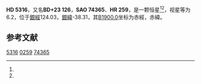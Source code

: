 {{Starbox begin
| name = HD 5316
}}
{{Starbox observe
| epoch = [[J2000.0|J2000.0]]
| constell = {{星座名待查}}<ref name=SIMBAD>{{cite web
 | url=http://simbad.u-strasbg.fr/simbad/sim-id?Ident=HR+259
 | title=Pulsating variable Star
 | publisher=Centre de Données astronomiques de Strasbourg
 | work=SIMBAD
 | accessdate=2012-07-13
 | archive-date=2016-03-17
 | archive-url=https://web.archive.org/web/20160317201302/http://simbad.u-strasbg.fr/simbad/sim-id?Ident=HR+259
 | dead-url=no
 }}</ref><ref name=DATA>{{cite web
 | url=http://vizier.u-strasbg.fr/viz-bin/VizieR-5?-out.add=.&-source=5050&-corr=PK=HR&-out.max=9999&HR=259
 | title=VizieR Detailed Page
 | accessdate=2012-07-13
 | archive-date=2016-03-05
 | archive-url=https://web.archive.org/web/20160305055212/http://vizier.u-strasbg.fr/viz-bin/VizieR-5?-out.add=.&-source=5050&-corr=PK=HR&-out.max=9999&HR=259
 | dead-url=no
 }}</ref>
| 星官 = 
| ra = {{RA|0|55|14.7}}<ref name=SIMBAD /><ref name=DATA />
| dec = {{DEC|+24|33|25}}<ref name=SIMBAD /><ref name=DATA />
| appmag_v = 6.2<ref name=SIMBAD /><ref name=DATA />
}}
{{Starbox character
| class = M4IIIab<ref name=SIMBAD /><ref name=DATA />
| b-v = 1.62<ref name=SIMBAD /><ref name=DATA />
| u-b = 1.75<ref name=SIMBAD /><ref name=DATA />
| r-i = <ref name=SIMBAD /><ref name=DATA />
| variable = 
}}
{{Starbox astrometry
| radial_v = 1.75
| prop_mo_ra = -10
| parallax = 
| p_error = 
}}
{{Starbox catalog
| names =BD+23 126，[[SAO星表|SAO]] 74365，[[HD星表|HD]] 5316，[[HR星表|HR]] 259}}
{{Starbox reference |Simbad=HR+259}}
{{Starbox end}}

'''HD 5316'''，又名'''BD+23 126'''，'''SAO 74365'''、'''HR 259'''，是一颗恒星<ref name=SIMBAD /><ref name=DATA />，视星等为6.2，位于[[銀道座標系|銀經]]124.03，[[銀道座標系|銀緯]]-38.31，其[[B1900.0|B1900.0]]坐标为赤經{{RA|0|49|53.4}}，赤緯{{DEC|+24|-38.31|55}}。

== 参考文献 ==
{{reflist}}

{{star-stub}}

[[Category:HD和HDE天體|5316]]
[[Category:HR天體|0259]]
[[Category:SAO天體|74365]]